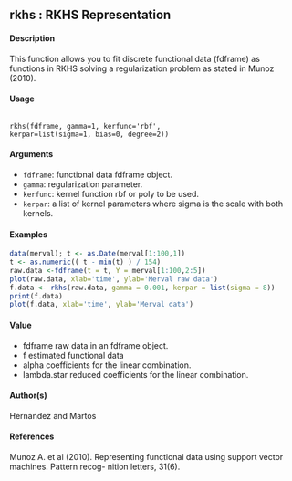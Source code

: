 ## rkhs : RKHS Representation

#### Description 

This function allows you to fit discrete functional data (fdframe) as functions in RKHS solving a regularization problem as stated in Munoz (2010).

#### Usage

<pre><code>
rkhs(fdframe, gamma=1, kerfunc='rbf',
kerpar=list(sigma=1, bias=0, degree=2))
</code></pre>

#### Arguments 

* ``fdframe``: functional data fdframe object.
* ``gamma``: regularization parameter.
* ``kerfunc``: kernel function rbf or poly to be used.
* ``kerpar``: a list of kernel parameters where sigma is the scale with both kernels.

#### Examples 

```r
data(merval); t <- as.Date(merval[1:100,1])
t <- as.numeric(( t - min(t) ) / 154)
raw.data <-fdframe(t = t, Y = merval[1:100,2:5])
plot(raw.data, xlab='time', ylab='Merval raw data')
f.data <- rkhs(raw.data, gamma = 0.001, kerpar = list(sigma = 8))
print(f.data)
plot(f.data, xlab='time', ylab='Merval data')
```

#### Value

* fdframe raw data in an fdframe object.
* f estimated functional data
* alpha coefficients for the linear combination.
* lambda.star reduced coefficients for the linear combination.

#### Author(s)
Hernandez and Martos

#### References
Munoz A. et al (2010). Representing functional data using support vector machines. Pattern recog-
nition letters, 31(6).
